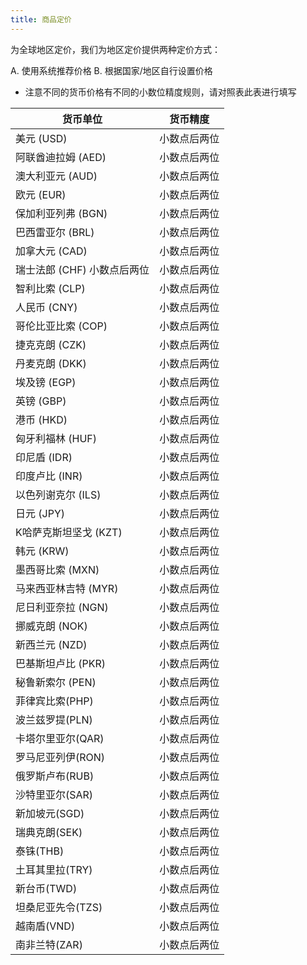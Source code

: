 ```yaml
---
title: 商品定价
---
```


<head>
  <meta name="robots" content="noindex" />
</head>

为全球地区定价，我们为地区定价提供两种定价方式：

A. 使用系统推荐价格
B. 根据国家/地区自行设置价格

* 注意不同的货币价格有不同的小数位精度规则，请对照表此表进行填写

|  货币单位  | 货币精度 | 
|  ----  | ----  |
|  美元 (USD) |  小数点后两位  | 
|  阿联酋迪拉姆 (AED) |  小数点后两位  | 
|  澳大利亚元 (AUD) |  小数点后两位  | 
|  欧元 (EUR) |  小数点后两位  | 
|  保加利亚列弗 (BGN) |  小数点后两位  | 
|  巴西雷亚尔 (BRL) |  小数点后两位  | 
|  加拿大元 (CAD) |  小数点后两位  | 
|  瑞士法郎 (CHF) 小数点后两位 |  小数点后两位  | 
|  智利比索 (CLP) |  小数点后两位  | 
|  人民币 (CNY) |  小数点后两位  | 
|  哥伦比亚比索 (COP) |  小数点后两位  | 
|  捷克克朗 (CZK) |  小数点后两位  | 
|  丹麦克朗 (DKK) |  小数点后两位  | 
|  埃及镑 (EGP) |  小数点后两位  | 
|  英镑 (GBP) |  小数点后两位  | 
|  港币 (HKD) |  小数点后两位  | 
|  匈牙利福林 (HUF) |  小数点后两位  | 
|  印尼盾 (IDR) |  小数点后两位  | 
|  印度卢比 (INR) |  小数点后两位  | 
|  以色列谢克尔 (ILS) |  小数点后两位  | 
|  日元 (JPY) |  小数点后两位  | 
|  K哈萨克斯坦坚戈 (KZT) |  小数点后两位  | 
|  韩元 (KRW) |  小数点后两位  | 
|  墨西哥比索 (MXN) |  小数点后两位  | 
|  马来西亚林吉特 (MYR) |  小数点后两位  | 
|  尼日利亚奈拉 (NGN) |  小数点后两位  | 
|  挪威克朗 (NOK) |  小数点后两位  | 
|  新西兰元 (NZD) |  小数点后两位  | 
|  巴基斯坦卢比 (PKR) |  小数点后两位  | 
|  秘鲁新索尔 (PEN) |  小数点后两位  | 
|  菲律宾比索(PHP) |  小数点后两位  | 
|  波兰兹罗提(PLN) |  小数点后两位  | 
|  卡塔尔里亚尔(QAR) |  小数点后两位  | 
|  罗马尼亚列伊(RON) |  小数点后两位  | 
|  俄罗斯卢布(RUB) |  小数点后两位  | 
|  沙特里亚尔(SAR) |  小数点后两位  | 
|  新加坡元(SGD) |  小数点后两位 | 
|  瑞典克朗(SEK) |  小数点后两位  | 
|  泰铢(THB) |  小数点后两位  | 
|  土耳其里拉(TRY) |  小数点后两位  | 
|  新台币(TWD) |  小数点后两位  | 
|  坦桑尼亚先令(TZS) |  小数点后两位  | 
|  越南盾(VND) |  小数点后两位  | 
|  南非兰特(ZAR) |  小数点后两位  | 